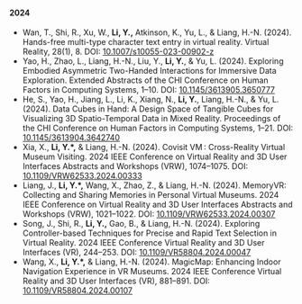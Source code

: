 #### 2024
- Wan, T., Shi, R., Xu, W., **Li, Y.,** Atkinson, K., Yu, L., & Liang, H.-N. (2024). Hands-free multi-type character text entry in virtual reality. Virtual Reality, 28(1), 8. DOI: [10.1007/s10055-023-00902-z](https://doi.org/10.1007/s10055-023-00902-z)
- Yao, H., Zhao, L., Liang, H.-N., Liu, Y., **Li, Y.**, & Yu, L. (2024). Exploring Embodied Asymmetric Two-Handed Interactions for Immersive Data Exploration. Extended Abstracts of the CHI Conference on Human Factors in Computing Systems, 1–10. DOI: [10.1145/3613905.3650777](https://doi.org/10.1145/3613905.3650777)
- He, S., Yao, H., Jiang, L., Li, K., Xiang, N., **Li, Y.**, Liang, H.-N., & Yu, L. (2024). Data Cubes in Hand: A Design Space of Tangible Cubes for Visualizing 3D Spatio-Temporal Data in Mixed Reality. Proceedings of the CHI Conference on Human Factors in Computing Systems, 1–21. DOI: [10.1145/3613904.3642740](https://doi.org/10.1145/3613904.3642740)
- Xia, X., **Li, Y.*,** & Liang, H.-N. (2024). Covisit VM : Cross-Reality Virtual Museum Visiting. 2024 IEEE Conference on Virtual Reality and 3D User Interfaces Abstracts and Workshops (VRW), 1074–1075. DOI: [10.1109/VRW62533.2024.00333](https://doi.org/10.1109/VRW62533.2024.00333)
- Liang, J., **Li, Y.*,** Wang, X., Zhao, Z., & Liang, H.-N. (2024). MemoryVR: Collecting and Sharing Memories in Personal Virtual Museums. 2024 IEEE Conference on Virtual Reality and 3D User Interfaces Abstracts and Workshops (VRW), 1021–1022. DOI: [10.1109/VRW62533.2024.00307](https://doi.org/10.1109/VRW62533.2024.00307)
- Song, J., Shi, R., **Li, Y.,** Gao, B., & Liang, H.-N. (2024). Exploring Controller-based Techniques for Precise and Rapid Text Selection in Virtual Reality. 2024 IEEE Conference Virtual Reality and 3D User Interfaces (VR), 244–253. DOI: [10.1109/VR58804.2024.00047](https://doi.org/10.1109/VR58804.2024.00047)
- Wang, X., **Li, Y.*,** & Liang, H.-N. (2024). MagicMap: Enhancing Indoor Navigation Experience in VR Museums. 2024 IEEE Conference Virtual Reality and 3D User Interfaces (VR), 881–891. DOI: [10.1109/VR58804.2024.00107](https://doi.org/10.1109/VR58804.2024.00107)
